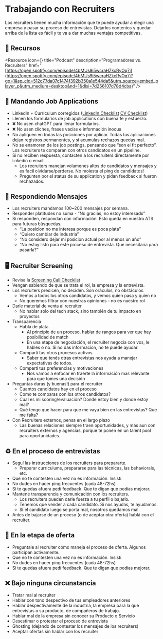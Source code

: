 
# Trabajando con Recruiters

Los recruiters tienen mucha información que te puede ayudar a elegir una empresa y pasar su proceso de entrevistas. Dejarlos contentos y quedar arriba de la lista es fácil y te va a dar muchas ventajas competitivas.

<IREmbed src="https://www.youtube.com/embed/uNuZWemmAuA?si=FSTHRpsC0jHKkj9L" />

## 🔗 Recursos

<Resource
icon={<LinkIcon className="color-4"/>}
title="Podcast"
description="Programadores vs. Recruiters"
href="[https://open.spotify.com/episode/4bMUs9i5wcraHZkcRyOq7i](https://open.spotify.com/episode/4bMUs9i5wcraHZkcRyOq7i?go=1&sp_cid=512c77da07c1474f392b350a1e544da5&utm_source=embed_player_p&utm_medium=desktop&nd=1&dlsi=7d256107d78d4cba)"
/>

## 📰 Mandando Job Applications

- LinkedIn + Curriculum corregidos ([LinkedIn Checklist](https://docs.silver.dev/interview-ready/getting-started/preparando-linkedin#linkedin-checklist) [CV Checklist](https://docs.silver.dev/interview-ready/getting-started/preparando-el-CV#cv-checklist))
- Llenen los formularios de job applications con buena fe y esfuerzo.
- ❌ No usen chatGPT para llenar formularios.
- ❌ No usen cliches, frases vacías e información inocua.
- No apliquen en todas las posiciones por aplicar. Todas tus aplicaciones dejan registros permanentes, y si acumulas rechazos quedas mal.
- No se enamoren de los job postings, pensando que “son el fit perfecto”.  Los recruiters te comparan con otros candidatos en un pipeline.
- Si no reciben respuesta, contacten a los recruiters directamente por linkedin o email.
    - Los recruiters manejan volumenes altos de candidatos y mensajes y es facil olvidarse/perderse. No molesta el ping de candidatos!
    - Pregunten por el status de su application y pidan feedback si fueron rechazados.

## 📰 Respondiendo Mensajes

- Los recruiters mandamos 100~200 mensajes por semana.
- Responder platitudes no suma - “No gracias, no estoy interesado”
- Si responden, respondan con información. Esto queda en nuestro ATS para futuras bùsquedas.
    - “La posicion no me interesa porque es poca plata”
    - “Quiero cambiar de industria”
    - “No considero dejar mi posicion actual por al menos un año”
    - “No estoy listo para este proceso de entrevista. Que necesitaria para pasarla?”

## 🖥️ Recruiter Screening

- Revisa la [Screening Call Checklist](https://www.notion.so/Screening-Call-Checklist-ca9be463053e4ebb925ea51d649dac44?pvs=21)
- Vengan sabiendo de que se trata el rol, la empresa y la entrevista.
- Los recruiters predicen, no deciden. Son oráculos, no obstáculos.
    - Vemos a todos los otros candidatos, y vemos quien pasa y quien no
    - No queremos filtrar con nuestras opiniones - no es nuestro rol
- Darle material de venta al recruiter
    - No hablar solo del tech stack, sino también de tu impacto en proyectos
- Transparencia
    - Hablá de plata
        - Al principio de un proceso, hablar de rangos para ver que hay posibilidad de match
        - En una etapa de negociación, el recruiter negocia con vos, le hables o no. Si no das informacion, no te puede ayudar.
    - Comparti tus otros procesos activos
        - Saber que tenés otras entrevistas nos ayuda a manejar expectativas de todos.
    - Comparti tus preferencias y motivaciones
        - Nos vamos a enfocar en traerte la información mas relevante para que tomes una decisión
- Preguntas duras (y buenas!) para el recruiter
    - Cuantos candidatos hay en el proceso
    - Como te comparas con los otros candidatos?
    - Cual es mi scoring/evaluación? Donde estoy bien y donde estoy mal?
    - Qué tengo que hacer para que me vaya bien en las entrevistas? Que me falta?
- Con Recruiters externos, pensa en el largo plazo
    - Las buenas relaciones siempre traen oportunidades, y más aun con recruiters externos y agencias, porque te ponen en un talent pool para oportunidades.

## ♻️ En el proceso de entrevistas

- Seguí las instrucciones de los recruiters para prepararte.
    - Preparar curriculums, prepararse para las técnicas, las behaviorals, etc.
- Que no te contesten una vez no es información. Insistí.
- No dudes en hacer ping frecuentes (cada 48-72hs)
- Si te quedas afuera pedí feedback. Que te digan que podías mejorar.
- Mantené transparencia y comunicación con los recruiters.
    - Los recruiters pueden darle fuerza a tu perfil o bajarlo.
    - Tenemos que vender a cada candidato. Si nos ayudas, te ayudamos.
    - Si el candidato luego se porta mal, nosotros quedamos mal.
- Antes de bajarse de un proceso (o de aceptar otra oferta) hablá con el recruiter.

## 💸 En la etapa de oferta

- Preguntale al recruiter cómo maneja el proceso de oferta. Algunos participan activamente.
- Que no te contesten una vez no es información. Insistí.
- No dudes en hacer ping frecuentes (cada 48-72hs)
- Si te quedas afuera pedí feedback. Que te digan que podias mejorar.

## ❌ Bajo ninguna circunstancia

- Tratar mal al recruiter
- Hablar con tono despectivo de tus empleadores anteriores
- Hablar despectivamente de la industria, la empresa para la que entrevistas o su producto, de compañeros de trabajo.
- Hablar mal de la empresa sin conocer su Producto o Servicio
- Desestimar o protestar el proceso de entrevista
- Ghosting  (dejando de contestar los mensajes de los recruiters)
- Aceptar ofertas sin hablar con los recruiter
